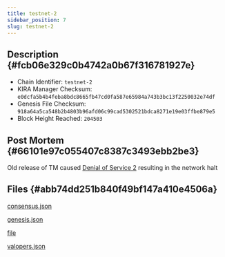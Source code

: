 ```yaml
---
title: testnet-2
sidebar_position: 7
slug: testnet-2
---
```





## Description {#fcb06e329c0b4742a0b67f316781927e}

- Chain Identifier: `testnet-2`
- KIRA Manager Checksum: `e0dcfa5b4b4feba8bdc8665fb47cd0fa587e65984a743b3bc13f2250032e74df`
- Genesis File Checksum: `918a64a5ca548b2b4803b96afd06c99cad5302521bdca8271e19e03ffbe879e5`
- Block Height Reached: `204503`

## Post Mortem {#66101e97c055407c8387c3493ebb2be3}


Old release of TM caused [Denial of Service 2](https://forum.cosmos.network/t/tendermint-core-vulnerability-retrospective-security-advisory-mulberry-january-19-2021/4336) resulting in the network halt


## Files {#abb74dd251b840f49bf147a410e4506a}


[consensus.json](https://prod-files-secure.s3.us-west-2.amazonaws.com/9b5bfc45-bdb5-4b46-80e6-aabe3cae64d0/e63d52b8-dcf4-4c51-ac79-cd2ef6510099/consensus.json?X-Amz-Algorithm=AWS4-HMAC-SHA256&X-Amz-Content-Sha256=UNSIGNED-PAYLOAD&X-Amz-Credential=AKIAT73L2G45HZZMZUHI%2F20240520%2Fus-west-2%2Fs3%2Faws4_request&X-Amz-Date=20240520T033505Z&X-Amz-Expires=3600&X-Amz-Signature=941795321cf8cde69dc8f6e058ecbd3d0209c4048fe2181cc353bf6ad9919545&X-Amz-SignedHeaders=host&x-id=GetObject)


[genesis.json](https://prod-files-secure.s3.us-west-2.amazonaws.com/9b5bfc45-bdb5-4b46-80e6-aabe3cae64d0/4e7f76b6-d3e7-4a4c-988a-35954a9e8aea/genesis.json?X-Amz-Algorithm=AWS4-HMAC-SHA256&X-Amz-Content-Sha256=UNSIGNED-PAYLOAD&X-Amz-Credential=AKIAT73L2G45HZZMZUHI%2F20240520%2Fus-west-2%2Fs3%2Faws4_request&X-Amz-Date=20240520T033505Z&X-Amz-Expires=3600&X-Amz-Signature=6aef36dd613b1d576954ea528e3b43d3d65bc69d436b2c05170261884c746428&X-Amz-SignedHeaders=host&x-id=GetObject)


[file](https://prod-files-secure.s3.us-west-2.amazonaws.com/9b5bfc45-bdb5-4b46-80e6-aabe3cae64d0/8e719f54-7880-440c-a35b-500cbfd76002/error.log.md?X-Amz-Algorithm=AWS4-HMAC-SHA256&X-Amz-Content-Sha256=UNSIGNED-PAYLOAD&X-Amz-Credential=AKIAT73L2G45HZZMZUHI%2F20240520%2Fus-west-2%2Fs3%2Faws4_request&X-Amz-Date=20240520T033505Z&X-Amz-Expires=3600&X-Amz-Signature=4becbec36d5a0907dcf146caad7f7d28c42eda823a2c5d8cf552f8151b8dd3ae&X-Amz-SignedHeaders=host&x-id=GetObject)


[valopers.json](https://prod-files-secure.s3.us-west-2.amazonaws.com/9b5bfc45-bdb5-4b46-80e6-aabe3cae64d0/60c12d6f-795e-4b82-b5b8-5c3ac69a281c/valopers.json?X-Amz-Algorithm=AWS4-HMAC-SHA256&X-Amz-Content-Sha256=UNSIGNED-PAYLOAD&X-Amz-Credential=AKIAT73L2G45HZZMZUHI%2F20240520%2Fus-west-2%2Fs3%2Faws4_request&X-Amz-Date=20240520T033505Z&X-Amz-Expires=3600&X-Amz-Signature=f5f24069c4c444c466440b4c6633bd2de2f47572ed2fcd8fdb864f355ef77045&X-Amz-SignedHeaders=host&x-id=GetObject)

